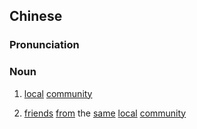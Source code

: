 {{also|乡党}}
==Chinese==
{{zh-forms|s=乡党}}

===Pronunciation===
{{zh-pron
|m=xiāngdǎng
|mn=hiong-tóng
|cat=n
}}

===Noun===
{{zh-noun}}

# {{lb|zh|literary}} [[local]] [[community]]
# {{lb|zh|literary}} [[friend]]s [[from]] the [[same]] [[local]] [[community]]
